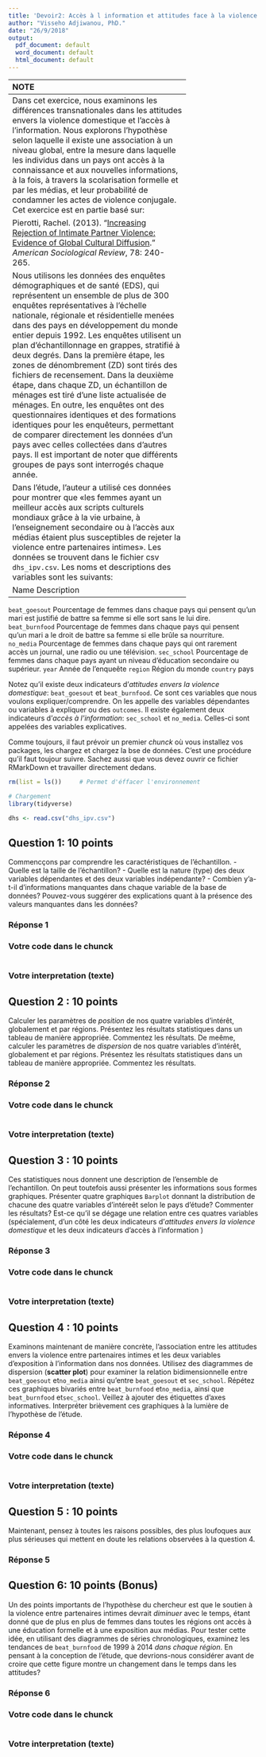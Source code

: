 ```yaml
---
title: 'Devoir2: Accès à l information et attitudes face à la violence conjugale'
author: "Visseho Adjiwanou, PhD."
date: "26/9/2018"
output:
  pdf_document: default
  word_document: default
  html_document: default
---
```


--------------------------------------------------------------------------------
**NOTE**

1. Ce devoir est à rendre au plus grand tard le **10 octobre**. 

2. Vous me l'envoyer par courriel, une version RMarkDown et une version pdf.

3. Je répondrai à vos questions sur ce devoir jusqu'au **4 octobre**.

4. Si vous travaillez par groupe de deux, vous devez me l'indiquer à l'avance.

  * Indiquer la contribution de chacun.
  
  * Noter votre camarade.
  
5. Éviter le **plagiat**. Éviter de vous copier.

--------------------------------------------------
Dans cet exercice, nous examinons les différences transnationales dans les attitudes envers la violence domestique et l'accès à l'information. Nous explorons l’hypothèse selon laquelle il existe une association à un niveau global, entre la mesure dans laquelle les individus dans un pays ont accès à la connaissance et aux nouvelles informations, à la fois, à travers la scolarisation formelle et par les médias, et leur probabilité de condamner les actes de violence conjugale. Cet exercice est en partie basé sur:

Pierotti, Rachel. (2013). "[Increasing Rejection of Intimate Partner Violence: Evidence of Global Cultural Diffusion](http://dx.doi.org/10.1177/0003122413480363)." *American Sociological Review*, 78: 240-265. 

Nous utilisons les données des enquêtes démographiques et de santé (EDS), qui représentent un ensemble de plus de 300 enquêtes représentatives à l'échelle nationale, régionale et résidentielle menées dans des pays en développement du monde entier depuis 1992. Les enquêtes utilisent un plan d'échantillonnage en grappes, stratifié à deux degrés. Dans la première étape, les zones de dénombrement (ZD) sont tirés des fichiers de recensement. Dans la deuxième étape, dans chaque ZD, un échantillon de ménages est tiré d’une liste actualisée de ménages. En outre, les enquêtes ont des questionnaires identiques et des formations identiques pour les enquêteurs, permettant de comparer directement les données d'un pays avec celles collectées dans d'autres pays. Il est important de noter que différents groupes de pays sont interrogés chaque année.

Dans l'étude, l'auteur a utilisé ces données pour montrer que «les femmes ayant un meilleur accès aux scripts culturels mondiaux grâce à la vie urbaine, à l'enseignement secondaire ou à l'accès aux médias étaient plus susceptibles de rejeter la violence entre partenaires intimes». Les données se trouvent dans le fichier csv `dhs_ipv.csv`. Les noms et descriptions des variables sont les suivants:


Name             Description
---------------  ---------------------------------------------------------
`beat_goesout`     Pourcentage de femmes dans chaque pays qui pensent qu'un mari est justifié de battre sa femme
                 si elle sort sans le lui dire. 
`beat_burnfood`    Pourcentage de femmes dans chaque pays qui pensent qu'un mari a                                le droit de battre sa femme
                 si elle brûle sa nourriture.  
`no_media`         Pourcentage de femmes dans chaque pays qui ont rarement accès un 
                 journal, une radio ou une télévision.
`sec_school`       Pourcentage de femmes dans chaque pays ayant un niveau d'éducation                             secondaire ou supérieur.
`year`             Année de l'enqueête
`region`           Région du monde
`country`          pays


Notez qu'il existe deux indicateurs d'*attitudes envers la violence domestique*: `beat_goesout` et `beat_burnfood`. Ce sont ces variables que nous voulons expliquer/comprendre. On les appelle des variables dépendantes ou variables à expliquer ou des `outcomes`. Il existe également deux indicateurs d'*accès à l'information*: `sec_school` et `no_media`. Celles-ci sont appelées des variables explicatives.

Comme toujours, il faut prévoir un premier *chunck* où vous installez vos packages, les chargez et chargez la bse de données. C'est une procédure qu'il faut toujour suivre. Sachez aussi que vous devez ouvrir ce fichier RMarkDown et travailler directement dedans.


```r
rm(list = ls())     # Permet d'éffacer l'environnement

# Chargement 
library(tidyverse)

dhs <- read.csv("dhs_ipv.csv")

```


## Question 1: 10 points

Commencçons par comprendre les caractéristiques de l'échantillon. 
- Quelle est la taille de l'échantillon?
- Quelle est la nature (type) des deux variables dépendantes et des deux variables indépendante?
- Combien y'a-t-il d'informations manquantes dans chaque variable de la base de données? Pouvez-vous suggérer des explications quant à la présence des valeurs manquantes dans les données?


### Réponse 1

### Votre code dans le chunck

```r

```

### Votre interpretation (texte)


## Question 2 : 10 points

Calculer les paramètres de *position* de nos quatre variables d'intérêt, globalement et par régions. Présentez les résultats statistiques dans un tableau de manière appropriée.  Commentez les résultats. 
De meême, calculer les paramètres de *dispersion* de nos quatre variables d'intérêt, globalement et par régions. Présentez les résultats statistiques dans un tableau de manière appropriée.  Commentez les résultats. 

### Réponse 2

### Votre code dans le chunck

```r

```

### Votre interpretation (texte)


## Question 3 : 10 points

Ces statistiques nous donnent une description de l'ensemble de l'echantillon. On peut toutefois aussi présenter les informations sous formes graphiques. Présenter quatre graphiques `Barplot` donnant la distribution de chacune des quatre variables d'intéreêt selon le pays d'étude? Commenter les résultats?
Est-ce qu'il se dégage une relation entre ces quatres variables (spécialement, d'un côté les deux indicateurs d'*attitudes envers la violence domestique* et les deux indicateurs d'accès à l'information )

### Réponse 3

### Votre code dans le chunck

```r

```

### Votre interpretation (texte)


## Question 4 : 10 points

Examinons maintenant de manière concrète, l'association entre les attitudes envers la violence entre partenaires intimes et les deux variables d'exposition à l'information dans nos données. Utilisez des diagrammes de dispersion (**scatter plot**) pour examiner la relation bidimensionnelle entre `beat_goesout` et` no_media` ainsi qu'entre `beat_goesout` et `sec_school`. Répétez ces graphiques bivariés entre `beat_burnfood` et` no_media`, ainsi que `beat_burnfood` et` sec_school`. Veillez à ajouter des étiquettes d'axes informatives. Interpréter brièvement ces graphiques à la lumière de l’hypothèse de l’étude.


### Réponse 4

### Votre code dans le chunck

```r

```

### Votre interpretation (texte)


## Question 5 : 10 points

Maintenant, pensez à toutes les raisons possibles, des plus loufoques aux plus sérieuses qui mettent en doute les relations observées à la question 4. 

### Réponse 5



## Question 6: 10 points (Bonus)

Un des points importants de l’hypothèse du chercheur est que le soutien à la violence entre partenaires intimes devrait *diminuer* avec le temps, étant donné que de plus en plus de femmes dans toutes les régions ont accès à une éducation formelle et à une exposition aux médias. Pour tester cette idée, en utilisant des diagrammes de séries chronologiques, examinez les tendances de `beat_burnfood` de 1999 à 2014 *dans chaque région*. En pensant à la conception de l'étude, que devrions-nous considérer avant de croire que cette figure montre un changement dans le temps dans les attitudes?  

### Réponse 6 

### Votre code dans le chunck

```r

```

### Votre interpretation (texte)

